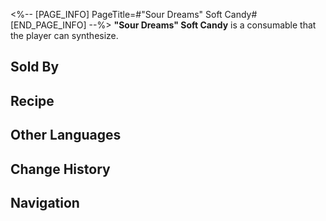 <%-- [PAGE_INFO]
PageTitle=#"Sour Dreams" Soft Candy#
[END_PAGE_INFO] --%>
{{Consumable Infobox
|id          = 401026
|image       = Item Sour Dreams Soft Candy.png
|type        = undefined
|rarity      = 2
|effect      = Upon use, immediately heals a single ally by 24% of their Max HP plus 300 extra Max HP.
|description = A highly affordable snack that holds the same status as fried rice in reality. It is enjoyed by both the poor and the wealthy for its intensely sour flavor.
|effectType  = 
|effectType2 = 
|effectType3 = 
|recipe      = {{cx|Source missing}}
|source1     = [[Omni-Synthesizer]]
|source2     = [[Popcorn Food Truck]]
|source3     = 
}}
{{Description|''"Caution: Its excessive acidity may awake you from your dream."''}}
'''"Sour Dreams" Soft Candy''' is a consumable that the player can synthesize.

==Sold By==
{{Shop Availability}}

==Recipe==
{{Recipe
|type            = Synthesis
|group           = Consumable
|Quantum Ripples = 2
|Tranquility     = 2
|sort            = Quantum Ripples;Tranquility
}}

==Other Languages==
{{Other Languages
|en   = "Sour Dreams" Soft Candy
|zhs  = 「酸梦」牌软糖
|zht  = 「酸夢」牌軟糖
|ja   = 「サワードリーム」キャンディ
|ko   = 「새콤한 꿈」 소프트 캔디
|es   = Caramelo blando "Sueños agrios"
|fr   = Bonbon «&nbsp;Rêve acide&nbsp;»
|ru   = Мармеладка «Кислые сны»
|th   = "Sour Dreams" Soft Candy
|vi   = Kẹo Dẻo "Giấc Mơ Chua"
|de   = Kaubonbons „Saure Träume“
|id   = "Sour Dreams" Soft Candy
|pt   = Bala Mastigável "Sonhos Azedos"
}}

==Change History==
{{Change History|2.0}}

==Navigation==
{{Consumable Navbox}}